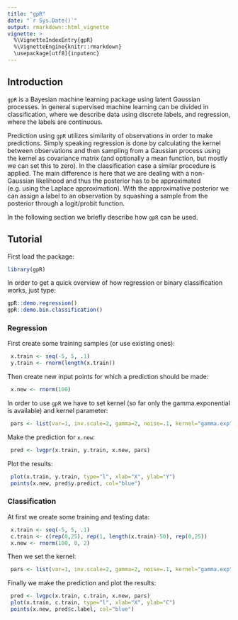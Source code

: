 ```yaml
---
title: "gpR"
date: "`r Sys.Date()`"
output: rmarkdown::html_vignette
vignette: >
  %\VignetteIndexEntry{gpR}
  %\VignetteEngine{knitr::rmarkdown}
  \usepackage[utf8]{inputenc}
---
```


## Introduction

`gpR` is a Bayesian machine learning package using latent Gaussian processes. In general supervised machine learning can be divided in classification, where we describe data using discrete labels, and regression, where the labels are continuous. 

Prediction using `gpR` utilizes similarity of observations in order to make predictions. Simply speaking regression is done by calculating the kernel between observations and then sampling from a Gaussian process using the kernel as covariance matrix (and optionally a mean function, but mostly we can set this to zero). In the classification case a similar procedure is applied. The main difference is here that we are dealing with a non-Gaussian likelihood and thus the posterior has to be approximated (e.g. using the Laplace approximation). With the approximative posterior we can assign a label to an observation by <it>squashing</it> a sample from the posterior through a logit/probit function.

In the following section we briefly describe how `gpR` can be used.

## Tutorial

First load the package:
```r
library(gpR)
```

In order to get a quick overview of how regression or binary classification works, just type:
```r
gpR::demo.regression()
gpR::demo.bin.classification()
```

### Regression

First create some training samples (or use existing ones):
```r
 x.train <- seq(-5, 5, .1)
 y.train <- rnorm(length(x.train))
```
 
Then create new input points for which a prediction should be made:
```r
 x.new <- rnorm(100)
```

In order to use `gpR` we have to set kernel (so far only the gamma.exponential is available) and kernel parameter:
```r
 pars <- list(var=1, inv.scale=2, gamma=2, noise=.1, kernel="gamma.exp")
```

Make the prediction for `x.new`:
```r
 pred <- lvgpr(x.train, y.train, x.new, pars)
```

Plot the results:
```r
 plot(x.train, y.train, type="l", xlab="X", ylab="Y")
 points(x.new, pred$y.predict, col="blue")
```

### Classification

At first we create some training and testing data:
```r
 x.train <- seq(-5, 5, .1)
 c.train <- c(rep(0,25), rep(1, length(x.train)-50), rep(0,25))
 x.new <- rnorm(100, 0, 2)
```

Then we set the kernel:
```r
 pars <- list(var=1, inv.scale=2, gamma=2, noise=.1, kernel="gamma.exp")
```

Finally we make the prediction and plot the results:
```r
 pred <- lvgpc(x.train, c.train, x.new, pars)
 plot(x.train, c.train, type="l", xlab="X", ylab="C")
 points(x.new, pred$c.label, col="blue")
``` 
 
